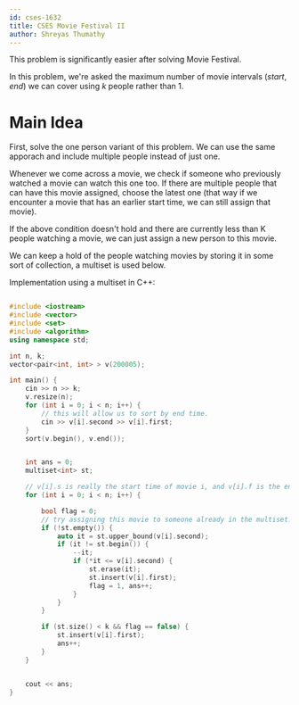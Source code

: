 ```yaml
---
id: cses-1632
title: CSES Movie Festival II
author: Shreyas Thumathy
---
```


<Warning title = "">
		
This problem is significantly easier after solving Movie Festival.

</Warning>

In this problem, we're asked the maximum number of movie intervals $(start, end)$ we can cover using $k$ people rather than $1$.

# Main Idea

First, solve the one person variant of this problem. We can use the same apporach and include multiple people instead of just one.

Whenever we come across a movie, we check if someone who previously watched a movie can watch this one too. If there are multiple people that can have this movie assigned, choose the latest one (that way if we encounter a movie that has an earlier start time, we can still assign that movie).

If the above condition doesn't hold and there are currently less than K people watching a movie, we can just assign a new person to this movie.

We can keep a hold of the people watching movies by storing it in some sort of collection, a multiset is used below.

Implementation using a multiset in C++:

```cpp

#include <iostream>
#include <vector>
#include <set>
#include <algorithm>
using namespace std;

int n, k;
vector<pair<int, int> > v(200005);

int main() {
	cin >> n >> k;
	v.resize(n);
	for (int i = 0; i < n; i++) {
		// this will allow us to sort by end time.
		cin >> v[i].second >> v[i].first;
	}
	sort(v.begin(), v.end());


	int ans = 0;
	multiset<int> st;

	// v[i].s is really the start time of movie i, and v[i].f is the end time.
	for (int i = 0; i < n; i++) {

		bool flag = 0;
		// try assigning this movie to someone already in the multiset.
		if (!st.empty()) {
			auto it = st.upper_bound(v[i].second);
			if (it != st.begin()) {
				--it;
				if (*it <= v[i].second) {
					st.erase(it);
					st.insert(v[i].first);
					flag = 1, ans++;
				}
			}
		}

		if (st.size() < k && flag == false) {
			st.insert(v[i].first);
			ans++;
		}
	}


	cout << ans;
}

```

